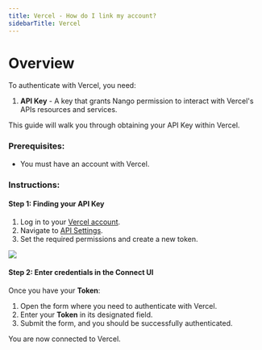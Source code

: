 ```yaml
---
title: Vercel - How do I link my account?
sidebarTitle: Vercel
---
```



# Overview

To authenticate with Vercel, you need:
1. **API Key** - A key that grants Nango permission to interact with Vercel's APIs resources and services.

This guide will walk you through obtaining your API Key within Vercel.

### Prerequisites:

- You must have an account with Vercel.

### Instructions:

#### Step 1: Finding your API Key
1. Log in to your [Vercel account](https://vercel.com).
2. Navigate to [API Settings](https://vercel.com/account/settings/tokens).
3. Set the required permissions and create a new token.
<img src="/integrations/all/vercel/tokens.png" />


#### Step 2: Enter credentials in the Connect UI

Once you have your **Token**:
1. Open the form where you need to authenticate with Vercel.
2. Enter your **Token** in its designated field.
3. Submit the form, and you should be successfully authenticated.

You are now connected to Vercel.
 
